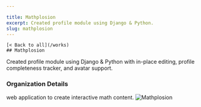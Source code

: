 ```yaml
---

title: Mathplosion
excerpt: Created profile module using Django & Python.
slug: mathplosion
---
```




    [< Back to all](/works)
    ## Mathplosion
    

  <div className="work-detail" data-id="11" data-disabled="0"
  data-featured="0" data-category="2" >
    Created profile module using Django & Python with in-place editing, profile completeness tracker, and avatar support.
    <h3>Organization Details</h3>web application to create interactive math content.
    <Image className="workImage" src={'/images/mp_profile_view.png'} alt='Mathplosion' width={529} height={440} layout="intrinsic" />
    <TechList title="Technologies" software={["HTML","CSS","Python"]} />
  </div>

   
    

